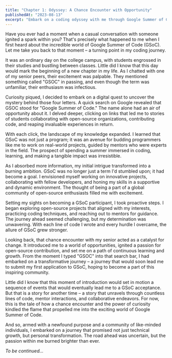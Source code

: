 ```yaml
---
title: "Chapter 1: Odyssey: A Chance Encounter with Opportunity"
publishedAt: "2023-08-13"
excerpt: "Embark on a coding odyssey with me through Google Summer of Code. In this blog, I'll trace back to my first encounter with GSoC, introduce its inspiring concept, and reveal how I secured my spot. Get ready for a journey filled with learning, collaboration, and innovation. Join me as I navigate the path to becoming a GSoC participant and dive into the world of open source contributions, one keystroke at a time. Excitement, challenges, and insights await – let's get started!"
---
```


Have you ever had a moment when a casual conversation with someone ignited a spark within you? That's precisely what happened to me when I first heard about the incredible world of Google Summer of Code (GSoC). Let me take you back to that moment – a turning point in my coding journey.

It was an ordinary day on the college campus, with students engrossed in their studies and bustling between classes. Little did I know that this day would mark the beginning of a new chapter in my life. As I chatted with one of my senior peers, their excitement was palpable. They mentioned something called "GSOC" in passing, and even though the term was unfamiliar, their enthusiasm was infectious.

Curiosity piqued, I decided to embark on a digital quest to uncover the mystery behind those four letters. A quick search on Google revealed that GSOC stood for "Google Summer of Code." The name alone had an air of opportunity about it. I delved deeper, clicking on links that led me to stories of students collaborating with open-source organizations, contributing code, and reaping invaluable experiences in return.

With each click, the landscape of my knowledge expanded. I learned that GSoC was not just a program; it was an avenue for budding programmers like me to work on real-world projects, guided by mentors who were experts in the field. The prospect of spending a summer immersed in coding, learning, and making a tangible impact was irresistible.

As I absorbed more information, my initial intrigue transformed into a burning ambition. GSoC was no longer just a term I'd stumbled upon; it had become a goal. I envisioned myself working on innovative projects, collaborating with fellow developers, and honing my skills in a supportive and dynamic environment. The thought of being a part of a global community of open-source enthusiasts filled me with excitement.

Setting my sights on becoming a GSoC participant, I took proactive steps. I began exploring open-source projects that aligned with my interests, practicing coding techniques, and reaching out to mentors for guidance. The journey ahead seemed challenging, but my determination was unwavering. With each line of code I wrote and every hurdle I overcame, the allure of GSoC grew stronger.

Looking back, that chance encounter with my senior acted as a catalyst for change. It introduced me to a world of opportunities, ignited a passion for open-source contribution, and set me on a path of continuous learning and growth. From the moment I typed "GSOC" into that search bar, I had embarked on a transformative journey – a journey that would soon lead me to submit my first application to GSoC, hoping to become a part of this inspiring community.

Little did I know that this moment of introduction would set in motion a sequence of events that would eventually lead me to a GSoC acceptance. But that is a story for another time – a story that unravels through countless lines of code, mentor interactions, and collaborative endeavors. For now, this is the tale of how a chance encounter and the power of curiosity kindled the flame that propelled me into the exciting world of Google Summer of Code.

And so, armed with a newfound purpose and a community of like-minded individuals, I embarked on a journey that promised not just technical growth, but personal transformation. The road ahead was uncertain, but the passion within me burned brighter than ever.

*To be continued...*

